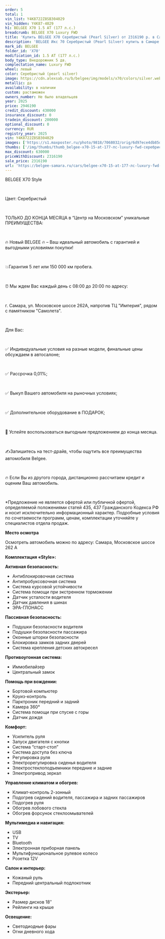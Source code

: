 ```yaml
---
order: 5
total: 1
vin_list: Y4K8722Z8SB304029
vin_hidden: Y4K87-4029
h1: BELGEE X70 1.5 AT (177 л.с.)
breadcrumb: BELGEE X70 Luxury FWD
title: 'Купить BELGEE X70 Серебристый (Pearl Silver) от 2316190 р. в Самаре. Цены и комплектации на новые авто в автосалоне официального дилера BELGEE'
description: 'BELGEE Икс 70 Серебристый (Pearl Silver) купить в Самаре. Кредит от 0,01%, авторассрочка, скидки на все автомобили от розничной цены. Гарантия 3 года или 100 000 км. Звонить по тел.: +7 (846) 377-73-00'
mark_id: BELGEE
folder_id: 'X70'
modification_id: 1.5 AT (177 л.с.)
body_type: Внедорожник 5 дв.
complectation_name: Luxury FWD
wheel: левый
color: Серебристый (pearl silver)
image: https://cdn.alexsab.ru/b/belgee/img/models/x70/colors/silver.webp
metallic: да
availability: в наличии
custom: растаможен
owners_number: Не было владельцев
year: 2025
price: 2946190
credit_discount: 430000
insurance_discount: 0
tradein_discount: 200000
optional_discount: 0
currency: RUR
registry_year: 2025
vin: Y4K8722Z8SB304029
images: ['https://s1.maxposter.ru/photo/9818/7068032/orig/6d97ece4db85d21d70b1198d405af173.jpg?sid=14', 'https://s1.maxposter.ru/photo/9818/7068032/orig/5dec7aae07db153bf605e97afba29441.jpg?sid=14', 'https://s1.maxposter.ru/photo/9818/7068032/orig/0b90a5a17290ff3d2b46ba2c2382bb6d.jpg?sid=14', 'https://s1.maxposter.ru/photo/9818/7068032/orig/a2f965f9e2bc10d0dbdc519b1a1aca9e.jpg?sid=14', 'https://s1.maxposter.ru/photo/9818/7068032/orig/77d8ef6cbc00b5e639991bb96012cd41.jpg?sid=14', 'https://s1.maxposter.ru/photo/9818/7068032/orig/96ce893310138660434879c77a073a43.jpg?sid=14', 'https://s1.maxposter.ru/photo/9818/7068032/orig/bf4713c990355334671ab7690fd3132b.jpg?sid=14', 'https://s1.maxposter.ru/photo/9818/7068032/orig/dc033dc62dd203ff60a533bae2cbef0c.jpg?sid=14', 'https://s1.maxposter.ru/photo/9818/7068032/orig/5c4030a97d0a3a76a39f37aeef9bdbbd.jpg?sid=14', 'https://s1.maxposter.ru/photo/9818/7068032/orig/c211f4970380c1f6529eeff1747d4842.jpg?sid=14', 'https://s1.maxposter.ru/photo/9818/7068032/orig/24083f2a5f963d225f4d6a15c9bd15f0.jpg?sid=14', 'https://s1.maxposter.ru/photo/9818/7068032/orig/ee424f2c235926a06185996639393a33.jpg?sid=14', 'https://s1.maxposter.ru/photo/9818/7068032/orig/ce9936dcdf4d706c4d940a02de39c6b1.jpg?sid=14', 'https://s1.maxposter.ru/photo/9818/7068032/orig/1b4245b28db7fe3970a64d002206f3f0.jpg?sid=14', 'https://s1.maxposter.ru/photo/9818/7068032/orig/cfa968e07a05eb759ab5daaa4b483ec0.jpg?sid=14', 'https://s1.maxposter.ru/photo/9818/7068032/orig/cfdcf21b9798605c1fbd90b3c3b8ba41.jpg?sid=14', 'https://s1.maxposter.ru/photo/9818/7068032/orig/77f8025f8b8e43715abc9e51642f4738.jpg?sid=14', 'https://s1.maxposter.ru/photo/9818/7068032/orig/33098737edeec63acf946c02553e2c0e.jpg?sid=14', 'https://s1.maxposter.ru/photo/9818/7068032/orig/63393695fd6bd8429cf4311b40d794e7.jpg?sid=14', 'https://s1.maxposter.ru/photo/9818/7068032/orig/fe072d0e3e08f04c9e8c3abb8f13f023.jpg?sid=14', 'https://s1.maxposter.ru/photo/9818/7068032/orig/89c6bda79b324adcff6b86cf2f9bbb16.jpg?sid=14', 'https://s1.maxposter.ru/photo/9818/7068032/orig/2af3b2c3c07abc27e55690d2c4e244d6.jpg?sid=14', 'https://s1.maxposter.ru/photo/9818/7068032/orig/24aa76434b32aa09a1677e7c0fdae43b.jpg?sid=14', 'https://s1.maxposter.ru/photo/9818/7068032/orig/b881aba02ea94b72effd693c9d82b0fe.jpg?sid=14', 'https://s1.maxposter.ru/photo/9818/7068032/orig/cdfcd877bb7e70888c293b6797fb4d8b.jpg?sid=14', 'https://s1.maxposter.ru/photo/9818/7068032/orig/46f9b3b6f8aa8c7552fa204e325e87b8.jpg?sid=14', 'https://s1.maxposter.ru/photo/9818/7068032/orig/71b0cd856433f1464a96cbd28e6405d6.jpg?sid=14', 'https://s1.maxposter.ru/photo/9818/7068032/orig/6a279429e170376da9f1826626770ef3.jpg?sid=14', 'https://s1.maxposter.ru/photo/9818/7068032/orig/ddbb64a95f0c3680080692051e9fcd49.jpg?sid=14', 'https://s1.maxposter.ru/photo/9818/7068032/orig/91ae75ba95588c77d196bd52c1f5f2d5.jpg?sid=14', 'https://s1.maxposter.ru/photo/9818/7068032/orig/aa951c883df7a51a9b945a6e1b865bd2.jpg?sid=14', 'https://s1.maxposter.ru/photo/9818/7068032/orig/213a7fad838e96f930bd38688905ceea.jpg?sid=14', 'https://s1.maxposter.ru/photo/9818/7068032/orig/fd8a84eef5cf621ff1420c0b20ed9e07.jpg?sid=14', 'https://s1.maxposter.ru/photo/9818/7068032/orig/d251b4a171c0c0b3a1c554907df9447d.jpg?sid=14', 'https://s1.maxposter.ru/photo/9818/7068032/orig/8f21725a2978a95ef6360e507cad43a5.jpg?sid=14']
thumbs: ['/img/thumbs/thumb_belgee-x70-15-at-177-лс-luxury-fwd-серебристый-pearl-silver-2025_af173_0.webp', '/img/thumbs/thumb_belgee-x70-15-at-177-лс-luxury-fwd-серебристый-pearl-silver-2025_29441_1.webp', '/img/thumbs/thumb_belgee-x70-15-at-177-лс-luxury-fwd-серебристый-pearl-silver-2025_2bb6d_2.webp', '/img/thumbs/thumb_belgee-x70-15-at-177-лс-luxury-fwd-серебристый-pearl-silver-2025_aca9e_3.webp', '/img/thumbs/thumb_belgee-x70-15-at-177-лс-luxury-fwd-серебристый-pearl-silver-2025_2cd41_4.webp']
max_discount: 630000
priceWithDiscount: 2316190
sale_price: 2316190
url: 'https://belgee-samara.ru/cars/belgee-x70-15-at-177-лс-luxury-fwd-серебристый-pearl-silver-2025/'
---
```

<p>
 <p>
  ВЕLGEЕ X70 Style
  <br/>
 </p>
 <br/>
 <p>
  Цвет: Серебристый
  <br/>
 </p>
 <br/>
 <p>
  TOЛЬКО ДО KОНЦA MЕСЯЦА в “Центр на Московском” уникальныe ПPЕИMУЩЕСТВА:
  <br/>
 </p>
 <br/>
 <p>
  🔥 Новый ВЕLGЕЕ  🔥 – Ваш идеальный автомобиль с гарантией и выгодными условиями покупки!
  <br/>
 </p>
 <br/>
 <p>
  💥Гарантия 5 лет или 150 000 км пробега.
  <br/>
 </p>
 <br/>
 <p>
  ⏰ Мы ждем Вас каждый день с 08:00 до 20:00 по адресу:
  <br/>
 </p>
 <br/>
 <p>
  г. Самара, ул. Московское шоссе 262А, напротив ТЦ "Империя", рядом с памятником "Самолета".
  <br/>
 </p>
 <br/>
 <p>
  Для Вас:
  <br/>
 </p>
 <br/>
 <p>
  ✅ Индивидуальные условия на разные модели, финальные цены обсуждаем в автосалоне;
  <br/>
 </p>
 <br/>
 <p>
  ✅ Рассрочка 0,01%;
  <br/>
 </p>
 <br/>
 <p>
  ✅ Выкуп Вашего автомобиля на рыночных условиях;
  <br/>
 </p>
 <br/>
 <p>
  ✅ Дополнительное оборудование в ПОДАРОК;
  <br/>
 </p>
 <br/>
 <p>
  📆 Успейте воспользоваться выгодным предложением до конца месяца.
  <br/>
 </p>
 <br/>
 <p>
  ✍️Запишитесь на тест-драйв, чтобы ощутить все преимущества автомобиля Веlgее.
  <br/>
 </p>
 <br/>
 <p>
  🔥 Если Вы из другого города, дистанционно рассчитаем кредит и оценим Ваш автомобиль.
  <br/>
 </p>
 <br/>
 <p>
  *Предложение не является офертой или публичной офертой, определяемой положениями статей 435, 437 Гражданского Кодекса РФ и носит исключительно информационный характер. Подробные условия по сочетаемости программ, ценам, комплектации уточняйте у специалистов отдела продаж.
 </p>
 <p>
  <strong>
   Место осмотра
  </strong>
 </p>
 <p>
  Осмотреть автомобиль можно по адресу: Самара, Московское шоссе 262 А
 </p>
 <p>
  <strong>
   Комплектация «Style»:
  </strong>
 </p>
 <p>
  <strong>
   Активная безопасность:
  </strong>
 </p>
 <ul>
  <li>
   Антиблокировочная система
  </li>
  <li>
   Антипробуксовочная система
  </li>
  <li>
   Система курсовой устойчивости
  </li>
  <li>
   Система помощи при экстренном торможении
  </li>
  <li>
   Датчик усталости водителя
  </li>
  <li>
   Датчик давления в шинах
  </li>
  <li>
   ЭРА-ГЛОНАСС
  </li>
 </ul>
 <p>
  <strong>
   Пассивная безопасность:
  </strong>
 </p>
 <ul>
  <li>
   Подушки безопасности водителя
  </li>
  <li>
   Подушки безопасности пассажира
  </li>
  <li>
   Оконные шторки безопасности
  </li>
  <li>
   Блокировка замков задних дверей
  </li>
  <li>
   Система крепления детских автокресел
  </li>
 </ul>
 <p>
  <strong>
   Противоугонная система:
  </strong>
 </p>
 <ul>
  <li>
   Иммобилайзер
  </li>
  <li>
   Центральный замок
  </li>
 </ul>
 <p>
  <strong>
   Помощь при вождении:
  </strong>
 </p>
 <ul>
  <li>
   Бортовой компьютер
  </li>
  <li>
   Круиз-контроль
  </li>
  <li>
   Парктроник передний и задний
  </li>
  <li>
   Камера 360°
  </li>
  <li>
   Система помощи при спуске с горы
  </li>
  <li>
   Датчик дождя
  </li>
 </ul>
 <p>
  <strong>
   Комфорт:
  </strong>
 </p>
 <ul>
  <li>
   Усилитель руля
  </li>
  <li>
   Запуск двигателя с кнопки
  </li>
  <li>
   Система “старт-стоп”
  </li>
  <li>
   Система доступа без ключа
  </li>
  <li>
   Регулировка руля
  </li>
  <li>
   Электрорегулировка сиденья водителя
  </li>
  <li>
   Электростеклоподъемники передние и задние
  </li>
  <li>
   Электропривод зеркал
  </li>
 </ul>
 <p>
  <strong>
   Управление климатом и обогрев:
  </strong>
 </p>
 <ul>
  <li>
   Климат-контроль 2-зонный
  </li>
  <li>
   Подогрев сидений водителя, пассажира и задних пассажиров
  </li>
  <li>
   Подогрев руля
  </li>
  <li>
   Обогрев лобового стекла
  </li>
  <li>
   Обогрев форсунок стеклоомывателей
  </li>
 </ul>
 <p>
  <strong>
   Мультимедиа и навигация:
  </strong>
 </p>
 <ul>
  <li>
   USB
  </li>
  <li>
   TV
  </li>
  <li>
   Bluetooth
  </li>
  <li>
   Электронная приборная панель
  </li>
  <li>
   Мультифункциональное рулевое колесо
  </li>
  <li>
   Розетка 12V
  </li>
 </ul>
 <p>
  <strong>
   Салон и интерьер:
  </strong>
 </p>
 <ul>
  <li>
   Кожаный руль
  </li>
  <li>
   Передний центральный подлокотник
  </li>
 </ul>
 <p>
  <strong>
   Экстерьер:
  </strong>
 </p>
 <ul>
  <li>
   Размер дисков 18″
  </li>
  <li>
   Рейлинги на крыше
  </li>
 </ul>
 <p>
  <strong>
   Освещение:
  </strong>
 </p>
 <ul>
  <li>
   Светодиодные фары
  </li>
  <li>
   Огни дневного хода
  </li>
 </ul>
</p>
